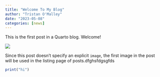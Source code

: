 ```yaml
---
title: "Welcome To My Blog"
author: "Tristan O'Malley"
date: "2023-05-08"
categories: [news]
---
```


This is the first post in a Quarto blog. Welcome!

![](thumbnail.jpg)

Since this post doesn't specify an explicit `image`, the first image in the post will be used in the listing page of posts.dfghsfdgsgfds

```r

print("hi")

```
